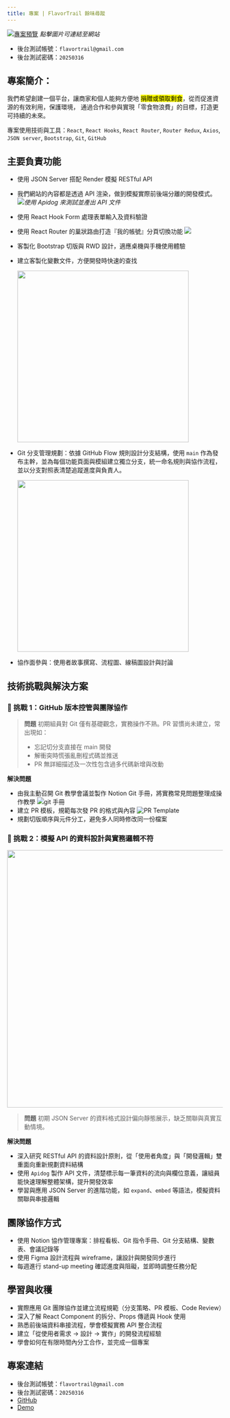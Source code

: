 ```yaml
---
title: 專案 | FlavorTrail 餘味尋蹤
---
```


[![專案預覽](https://firebasestorage.googleapis.com/v0/b/mobaocoffee.appspot.com/o/Pasted%20image%2020250415172900.png?alt=media&token=08cce3a2-8a5b-4a99-8bd6-9917428faccd)](https://ariel0508.github.io/flavor-trail-react/)
*點擊圖片可連結至網站*

- 後台測試帳號：`flavortrail@gmail.com`
- 後台測試密碼：`20250316`

## 專案簡介：
我們希望創建一個平台，讓商家和個人能夠方便地 <mark>捐贈或領取剩食</mark>，從而促進資源的有效利用，保護環境， 通過合作和參與實現「零食物浪費」的目標，打造更可持續的未來。

專案使用技術與工具：`React`, `React Hooks`, `React Router`, `Router Redux`, `Axios`, `JSON server`, `Bootstrap`, `Git`, `GitHub`

## 主要負責功能

- 使用 JSON Server 搭配 Render 模擬 RESTful API
- 我們網站的內容都是透過 API 渲染，做到模擬實際前後端分離的開發模式。
<img src="https://firebasestorage.googleapis.com/v0/b/mobaocoffee.appspot.com/o/%E8%9E%A2%E5%B9%95%E6%93%B7%E5%8F%96%E7%95%AB%E9%9D%A2%202025-04-15%20192016.png?alt=media&token=bc1c7d21-c56b-4ed0-b3c2-a7765e57ea1e" />*使用 Apidog 來測試並產出 API 文件*
- 使用 React Hook Form 處理表單輸入及資料驗證
- 使用 React Router 的巢狀路由打造『我的帳號』分頁切換功能
  <img src="https://firebasestorage.googleapis.com/v0/b/mobaocoffee.appspot.com/o/%E8%9E%A2%E5%B9%95%E6%93%B7%E5%8F%96%E7%95%AB%E9%9D%A2%202025-04-16%20155803.png?alt=media&token=c29f1b44-1ead-4ab2-b72c-dee2fa1a8c62" />

- 客製化 Bootstrap 切版與 RWD 設計，適應桌機與手機使用體驗
- 建立客製化變數文件，方便開發時快速的查找

  <img src="https://firebasestorage.googleapis.com/v0/b/mobaocoffee.appspot.com/o/%E8%9E%A2%E5%B9%95%E6%93%B7%E5%8F%96%E7%95%AB%E9%9D%A2%202025-04-25%20154227.png?alt=media&token=9d749d9e-f9d1-4eb9-bb95-8eddd0b8e904" width="400px" />
- Git 分支管理規劃：依據 GitHub Flow 規則設計分支結構，使用 `main` 作為發布主幹，並為每個功能頁面與模組建立獨立分支，統一命名規則與協作流程，並以分支對照表清楚追蹤進度與負責人。

  <img src="https://firebasestorage.googleapis.com/v0/b/mobaocoffee.appspot.com/o/%E8%9E%A2%E5%B9%95%E6%93%B7%E5%8F%96%E7%95%AB%E9%9D%A2%202025-04-25%20154607.png?alt=media&token=b550f969-6a2a-4a1c-b060-892ba630fe76" width="400px" />
- 協作面參與：使用者故事撰寫、流程圖、線稿圖設計與討論

## 技術挑戰與解決方案
### 🚧 挑戰 1：GitHub 版本控管與團隊協作

> **問題** 初期組員對 Git 僅有基礎觀念，實務操作不熟。PR 習慣尚未建立，常出現如：
> - 忘記切分支直接在 main 開發
> - 解衝突時慌張亂刪程式碼並推送
> - PR 無詳細描述及一次性包含過多代碼新增與改動

**解決問題**
- 由我主動召開 Git 教學會議並製作 Notion Git 手冊，將實務常見問題整理成操作教學
![git 手冊](https://firebasestorage.googleapis.com/v0/b/mobaocoffee.appspot.com/o/%E8%9E%A2%E5%B9%95%E6%93%B7%E5%8F%96%E7%95%AB%E9%9D%A2%202025-04-16%20145917.png?alt=media&token=a0f6bce2-1e55-4c11-b7ed-2c24b57ea690)
- 建立 PR 模板，規範每次發 PR 的格式與內容
![PR Template](https://firebasestorage.googleapis.com/v0/b/mobaocoffee.appspot.com/o/%E8%9E%A2%E5%B9%95%E6%93%B7%E5%8F%96%E7%95%AB%E9%9D%A2%202025-04-16%20152016.png?alt=media&token=6131c35c-d6a5-4b6b-808e-d2b25abbe4e7)
- 規劃切版順序與元件分工，避免多人同時修改同一份檔案

### 🚧 挑戰 2：模擬 API 的資料設計與實務邏輯不符
<img src="https://firebasestorage.googleapis.com/v0/b/mobaocoffee.appspot.com/o/%E8%9E%A2%E5%B9%95%E6%93%B7%E5%8F%96%E7%95%AB%E9%9D%A2%202025-04-16%20154953.png?alt=media&token=84fba8ab-582a-49b8-afdb-db93560dabbe" width="600px" />

> **問題** 初期 JSON Server 的資料格式設計偏向靜態展示，缺乏關聯與真實互動情境。

**解決問題**
- 深入研究 RESTful API 的資料設計原則，從「使用者角度」與「開發邏輯」雙重面向重新規劃資料結構
- 使用 `Apidog` 製作 API 文件，清楚標示每一筆資料的流向與欄位意義，讓組員能快速理解整體架構，提升開發效率
- 學習與應用 JSON Server 的進階功能，如 `expand`、`embed` 等語法，模擬資料關聯與串接邏輯

## 團隊協作方式
- 使用 Notion 協作管理專案：排程看板、Git 指令手冊、Git 分支結構、變數表、會議記錄等
- 使用 Figma 設計流程與 wireframe，讓設計與開發同步進行
- 每週進行 stand-up meeting 確認進度與阻礙，並即時調整任務分配

## 學習與收穫
- 實際應用 Git 團隊協作並建立流程規範（分支策略、PR 模板、Code Review）
- 深入了解 React Component 的拆分、Props 傳遞與 Hook 使用
- 熟悉前後端資料串接流程，學會模擬實務 API 整合流程
- 建立「從使用者需求 → 設計 → 實作」的開發流程經驗
- 學會如何在有限時間內分工合作，並完成一個專案

## 專案連結
- 後台測試帳號：`flavortrail@gmail.com`
- 後台測試密碼：`20250316`
- [GitHub](https://github.com/CloveTseng/flavor-trail-react) 
- [Demo](https://ariel0508.github.io/flavor-trail-react/)